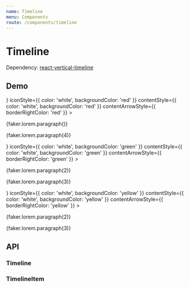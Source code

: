 ```yaml
---
name: Timeline
menu: Components
route: /components/timeline
---
```




# Timeline

Dependency: [react-vertical-timeline](https://github.com/stephane-monnot/react-vertical-timeline)

## Demo

<Playground>
  <Timeline>
    <TimelineItem
      date="2014"
      icon={<i className="far fa-heart" style={{ fontSize: 25 }}></i>}
      iconStyle={{ color: 'white', backgroundColor: 'red' }}
      contentStyle={{ color: 'white', backgroundColor: 'red' }}
      contentArrowStyle={{ borderRightColor: 'red' }}
    >
      <p>{faker.lorem.paragraph()}</p>
      <p>{faker.lorem.paragraph(4)}</p>
    </TimelineItem>
    <TimelineItem
      date="2015"
      icon={<i className="fas fa-dollar-sign" style={{ fontSize: 25 }}></i>}
      iconStyle={{ color: 'white', backgroundColor: 'green' }}
      contentStyle={{ color: 'white', backgroundColor: 'green' }}
      contentArrowStyle={{ borderRightColor: 'green' }}
    >
      <p>{faker.lorem.paragraph(2)}</p>
      <p>{faker.lorem.paragraph(3)}</p>
    </TimelineItem>
    <TimelineItem
      date="2016"
      icon={<i className="far fa-star" style={{ fontSize: 25 }}></i>}
      iconStyle={{ color: 'white', backgroundColor: 'yellow' }}
      contentStyle={{ color: 'white', backgroundColor: 'yellow' }}
      contentArrowStyle={{ borderRightColor: 'yellow' }}
    >
      <p>{faker.lorem.paragraph(2)}</p>
      <p>{faker.lorem.paragraph(3)}</p>
    </TimelineItem>
  </Timeline>
</Playground>

## API

### Timeline

<Props of={Timeline} />

### TimelineItem

<Props of={TimelineItem} />
